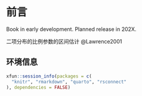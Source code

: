 # 前言 {.unnumbered}

::: callout-warning
Book in early development. Planned release in 202X. 
:::

二项分布的比例参数的区间估计 @Lawrence2001



## 环境信息 {#session}


```r
xfun::session_info(packages = c(
  "knitr", "rmarkdown", "quarto", "rsconnect"
), dependencies = FALSE)
```

